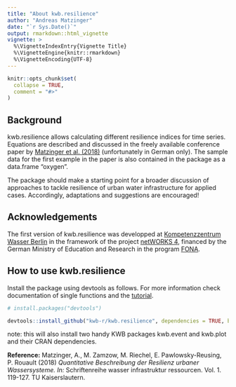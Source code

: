 ```yaml
---
title: "About kwb.resilience"
author: "Andreas Matzinger"
date: "`r Sys.Date()`"
output: rmarkdown::html_vignette
vignette: >
  %\VignetteIndexEntry{Vignette Title}
  %\VignetteEngine{knitr::rmarkdown}
  %\VignetteEncoding{UTF-8}
---
```


```r
knitr::opts_chunk$set(
  collapse = TRUE,
  comment = "#>"
)
```
## Background

kwb.resilience allows calculating different resilience indices for time series.
Equations are described and discussed in the freely available conference paper by [Matzinger et al. (2018)](https://www.researchgate.net/publication/326040304_Quantitative_Beschreibung_der_Resilienz_urbaner_Wassersysteme) (unfortunately in German only). The sample data for the first example in the paper is also contained in the package as a data.frame "oxygen".

The package should make a starting point for a broader discussion of approaches to tackle resilience of urban water infrastructure for applied cases. Accordingly, adaptations and suggestions are encouraged!


## Acknowledgements

The first version of kwb.resilience was developped at [Kompetenzzentrum Wasser Berlin](http://www.kompetenz-wasser.de) in the framework of the project [netWORKS 4](http://www.kompetenz-wasser.de/en/project/networks4/), financed by the German Ministry of Education and Research in the program [FONA](http://www.fona.de). 



## How to use kwb.resilience

Install the package using devtools as follows. For more information check documentation of single functions and the [tutorial](articles/tutorial.html). 

```r
# install.packages("devtools")

devtools::install_github("kwb-r/kwb.resilience", dependencies = TRUE, build_vignettes = TRUE)
```

note: this will also install two handy KWB packages kwb.event and kwb.plot and their CRAN dependencies.



**Reference:**
Matzinger, A., M. Zamzow, M. Riechel, E. Pawlowsky-Reusing, P. Rouault (2018) _Quantitative Beschreibung der Resilienz urbaner Wassersysteme. In:_ Schriftenreihe wasser infrastruktur ressourcen. Vol. 1. 119-127. TU Kaiserslautern. 

